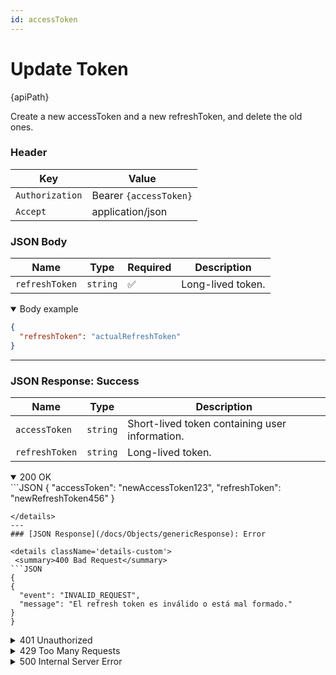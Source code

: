 ```yaml
---
id: accessToken
---
```







# Update Token


<div className="highlight-box">
  <HttpMethodTag method={method} /> {apiPath}
</div>





Create a new accessToken and a new refreshToken, and delete the old ones.

### Header

| Key      | Value     |
|-------------|----------|
| `Authorization` | Bearer `{accessToken}`|
|`Accept`|application/json|


### JSON Body
| Name           | Type     | Required           | Description                                                |
|----------------|----------|--------------------|------------------------------------------------------------|
| `refreshToken` | `string` | :white_check_mark: | Long-lived token.                                          |

<details className='details-custom' open>
 <summary>Body example</summary>

```JSON
{  
  "refreshToken": "actualRefreshToken"
}

```
</details>




---
### JSON Response: Success 

| Name           | Type     | Description                                    |
|----------------|----------|-----------------------------------------------|
| `accessToken`  | `string` | Short-lived token containing user information. |
| `refreshToken` | `string` | Long-lived token.                             |

<details className='details-custom' open>
 <summary>200 OK</summary>
```JSON
{
  "accessToken": "newAccessToken123",
  "refreshToken": "newRefreshToken456"
}

```
</details>
---
### [JSON Response](/docs/Objects/genericResponse): Error

<details className='details-custom'>
 <summary>400 Bad Request</summary>
```JSON
{
{
  "event": "INVALID_REQUEST",
  "message": "El refresh token es inválido o está mal formado."
}
}
```
</details>


<details className='details-custom'>
<summary>401 Unauthorized</summary>


``` JSON
{
  "event": "TOKEN_EXPIRED",
  "message": "El refresh token ha expirado. Por favor, inicia sesión nuevamente."
}
```
</details>

<details className='details-custom'>
<summary> 429 Too Many Requests</summary>


``` JSON
{
  "event": "TOO_MANY_REQUESTS",
  "message": "Has intentado actualizar los tokens demasiadas veces en poco tiempo. Por favor, espera 2 minutos antes de intentarlo nuevamente."
}
```
</details>

<details className='details-custom'>
<summary> 500 Internal Server Error</summary>


``` JSON
{
  "event": "INTERNAL_SERVER_ERROR",
  "message": "An unexpected error occurred while validating the OTP. Please try again later."
}
```

</details>








